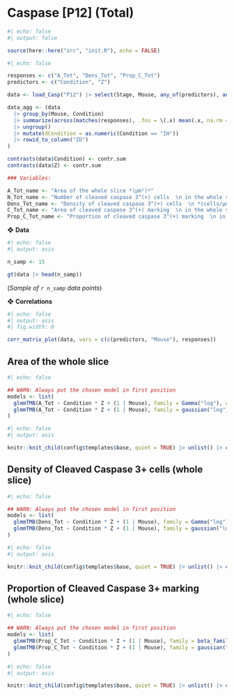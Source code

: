 # Caspase [P12] (Total)

```r
#| echo: false
#| output: false

source(here::here("src", "init.R"), echo = FALSE)
```

```r
#| echo: false

responses <- c("A_Tot", "Dens_Tot", "Prop_C_Tot")
predictors <- c("Condition", "Z")

data <- load_Casp("P12") |> select(Stage, Mouse, any_of(predictors), any_of(responses))

data_agg <- (data
  |> group_by(Mouse, Condition) 
  |> summarize(across(matches(responses), .fns = \(.x) mean(.x, na.rm = T))) 
  |> ungroup() 
  |> mutate(dCondition = as.numeric(Condition == "IH")) 
  |> rowid_to_column("ID")
)

contrasts(data$Condition) <- contr.sum
contrasts(data$Z) <- contr.sum

### Variables:

A_Tot_name <- "Area of the whole slice *(μm²)*"
N_Tot_name <- "Number of cleaved caspase 3^(+) cells  \n in the whole slice"
Dens_Tot_name <- "Density of cleaved caspase 3^(+) cells  \n *(cells/μm²)*"
C_Tot_name <- "Area of cleaved caspase 3^(+) marking  \n in the whole slice *(μm²)*"
Prop_C_Tot_name <- "Proportion of cleaved caspase 3^(+) marking  \n in the whole slice"
```

❖ **Data**

```r
#| echo: false
#| output: asis

n_samp <- 15

gt(data |> head(n_samp))
```

(*Sample of `r n_samp` data points*)

❖ **Correlations**

```r
#| echo: false
#| output: asis
#| fig.width: 8

corr_matrix_plot(data, vars = c(c(predictors, "Mouse"), responses))
```


## Area of the whole slice

```r
#| echo: false

## WARN: Always put the chosen model in first position
models <- list(
  glmmTMB(A_Tot ~ Condition * Z + (1 | Mouse), family = Gamma("log"), data = data, REML = TRUE),
  glmmTMB(A_Tot ~ Condition * Z + (1 | Mouse), family = gaussian("log"), data = data, REML = TRUE)
)
```

```r
#| echo: false
#| output: asis

knitr::knit_child(config$templates$base, quiet = TRUE) |> unlist() |> cat(sep = '\n')
```


## Density of Cleaved Caspase 3+ cells (whole slice)

```r
#| echo: false

## WARN: Always put the chosen model in first position
models <- list(
  glmmTMB(Dens_Tot ~ Condition * Z + (1 | Mouse), family = Gamma("log"), data = data, REML = TRUE), 
  glmmTMB(Dens_Tot ~ Condition * Z + (1 | Mouse), family = gaussian("log"), data = data, REML = TRUE)
)
```

```r
#| echo: false
#| output: asis

knitr::knit_child(config$templates$base, quiet = TRUE) |> unlist() |> cat(sep = '\n')
```


## Proportion of Cleaved Caspase 3+ marking (whole slice)

```r
#| echo: false

## WARN: Always put the chosen model in first position
models <- list(
  glmmTMB(Prop_C_Tot ~ Condition * Z + (1 | Mouse), family = beta_family("logit"), data = data, REML = TRUE), 
  glmmTMB(Prop_C_Tot ~ Condition * Z + (1 | Mouse), family = gaussian("log"), data = data, REML = TRUE)
)
```

```r
#| echo: false
#| output: asis

knitr::knit_child(config$templates$base, quiet = TRUE) |> unlist() |> cat(sep = '\n')
```
